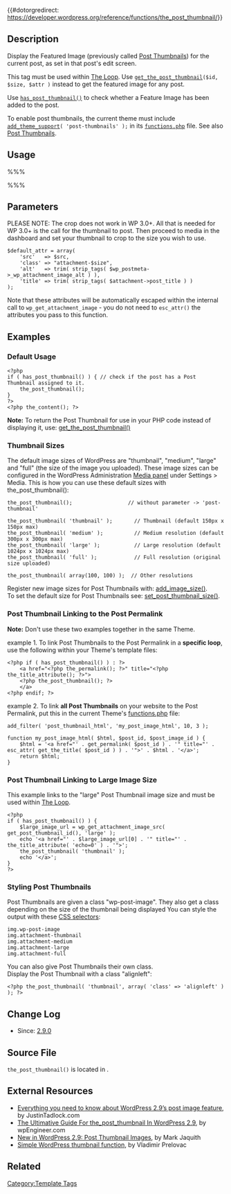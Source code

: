 {{#dotorgredirect: https://developer.wordpress.org/reference/functions/the_post_thumbnail/}}

{{Languages|
{{en|Function Reference/the_post_thumbnail}}
{{it|Riferimento funzioni/the_post_thumbnail}}
{{ja|テンプレートタグ/the_post_thumbnail}}
{{mk|Функција: the_post_thumbnail}}
}}

== Description ==

Display the Featured Image (previously called [[Post Thumbnails]]) for the current post, as set in that post's edit screen.

This tag must be used within [[The Loop]]. Use <code>[[Function Reference/get_the_post_thumbnail|get_the_post_thumbnail]]($id, $size, $attr )</code> instead to get the featured image for any post.

Use <code>[[Function Reference/has_post_thumbnail|has_post_thumbnail()]]</code> to check whether a Feature Image has been added to the post.

To enable post thumbnails, the current theme must include <code>[[Function Reference/add theme support|add_theme_support]]( 'post-thumbnails' );</code> in its <tt>[[Theme_Development#Functions_File|functions.php]]</tt> file. See also [[Post Thumbnails]].

== Usage ==

%%% <?php the_post_thumbnail( $size, $attr ); ?> %%%

== Parameters ==

{{Parameter|$size|string/array|Image size. Either a string keyword (thumbnail, medium, large, full), or any custom size keyword defined by [[Function Reference/add image size|add_image_size()]], or a 2-item array representing width and height in pixels, e.g. array(32,32).|Optional|'post-thumbnail', which theme sets using [[Function Reference/set_post_thumbnail_size|set_post_thumbnail_size]]. }}

PLEASE NOTE: The crop does not work in WP 3.0+. All that is needed for WP 3.0+ is the call for the thumbnail to post. Then proceed to media in the dashboard and set your thumbnail to crop to the size you wish to use.

{{Parameter|$attr|array|Array of attribute/value pairs. For details, search source for the function that <code>the_post_thumbnail</code> relies on: <code>wp_get_attachment_image</code>|Optional|None}}
<pre>
$default_attr = array(
	'src'   => $src,
	'class' => "attachment-$size",
	'alt'   => trim( strip_tags( $wp_postmeta->_wp_attachment_image_alt ) ),
	'title' => trim( strip_tags( $attachment->post_title ) )
);
</pre>

Note that these attributes will be automatically escaped within the internal call to <code>wp_get_attachment_image</code> - you do not need to <code>esc_attr()</code> the attributes you pass to this function.

== Examples ==

=== Default Usage ===

<pre>
<?php 
if ( has_post_thumbnail() ) { // check if the post has a Post Thumbnail assigned to it.
	the_post_thumbnail();
} 
?>
<?php the_content(); ?>
</pre>

'''Note:''' To return the Post Thumbnail for use in your PHP code instead of displaying it, use: [[Function Reference/get_the_post_thumbnail|get_the_post_thumbnail()]]

=== Thumbnail Sizes  ===

The default image sizes of WordPress are "thumbnail", "medium", "large" and "full" (the size of the image you uploaded). These image sizes can be configured in the WordPress Administration [[Settings Media SubPanel|Media panel]] under Settings > Media. This is how you can use these default sizes with the_post_thumbnail():

<pre>
the_post_thumbnail();                  // without parameter -> 'post-thumbnail'
 
the_post_thumbnail( 'thumbnail' );       // Thumbnail (default 150px x 150px max)
the_post_thumbnail( 'medium' );          // Medium resolution (default 300px x 300px max)
the_post_thumbnail( 'large' );           // Large resolution (default 1024px x 1024px max)
the_post_thumbnail( 'full' );            // Full resolution (original size uploaded)
 
the_post_thumbnail( array(100, 100) );  // Other resolutions
</pre>

Register new image sizes for Post Thumbnails with: [[Function Reference/add_image_size|add_image_size()]].<br />To set the default size for Post Thumbnails see: [[Function Reference/set_post_thumbnail_size|set_post_thumbnail_size()]].

=== Post Thumbnail Linking to the Post Permalink ===

'''Note:''' Don't use these two examples together in the same Theme.

example 1. To link Post Thumbnails to the Post Permalink in a '''specific loop''', use the following within your Theme's template files:

<pre>
<?php if ( has_post_thumbnail() ) : ?>
	<a href="<?php the_permalink(); ?>" title="<?php the_title_attribute(); ?>">
	<?php the_post_thumbnail(); ?>
	</a>
<?php endif; ?></pre>

example 2. To link '''all Post Thumbnails''' on your website to the Post Permalink, put this in the current Theme's [[Theme_Development#Functions_File|functions.php]] file:

<pre>add_filter( 'post_thumbnail_html', 'my_post_image_html', 10, 3 );

function my_post_image_html( $html, $post_id, $post_image_id ) {
	$html = '<a href="' . get_permalink( $post_id ) . '" title="' . esc_attr( get_the_title( $post_id ) ) . '">' . $html . '</a>';
	return $html;
}</pre>

=== Post Thumbnail Linking to Large Image Size ===

This example links to the "large" Post Thumbnail image size and must be used within [[The Loop]].

<pre>
<?php 
if ( has_post_thumbnail() ) {
	$large_image_url = wp_get_attachment_image_src( get_post_thumbnail_id(), 'large' );
	echo '<a href="' . $large_image_url[0] . '" title="' . the_title_attribute( 'echo=0' ) . '">';
	the_post_thumbnail( 'thumbnail' );
	echo '</a>';
}
?></pre>

=== Styling Post Thumbnails ===

Post Thumbnails are given a class "wp-post-image". They also get a class depending on the size of the thumbnail being displayed
You can style the output with these [[Glossary#CSS|CSS selectors]]:

 img.wp-post-image
 img.attachment-thumbnail
 img.attachment-medium
 img.attachment-large
 img.attachment-full

You can also give Post Thumbnails their own class.<br>Display the Post Thumbnail with a class "alignleft":

<pre><?php the_post_thumbnail( 'thumbnail', array( 'class' => 'alignleft' ) ); ?></pre>

== Change Log  ==

* Since: [[Version 2.9|2.9.0]]

== Source File ==

<tt>the_post_thumbnail()</tt> is located in {{Trac|wp-includes/post-thumbnail-template.php}}.

== External Resources ==

* [http://justintadlock.com/archives/2009/11/16/everything-you-need-to-know-about-wordpress-2-9s-post-image-feature Everything you need to know about WordPress 2.9’s post image feature], by JustinTadlock.com
* [http://wpengineer.com/the-ultimative-guide-for-the_post_thumbnail-in-wordpress-2-9/ The Ultimative Guide For the_post_thumbnail In WordPress 2.9], by wpEngineer.com
* [http://markjaquith.wordpress.com/2009/12/23/new-in-wordpress-2-9-post-thumbnail-images/ New in WordPress 2.9: Post Thumbnail Images], by Mark Jaquith
* [http://www.prelovac.com/vladimir/simple-wordpress-thumbnail-function Simple WordPress thumbnail function], by Vladimir Prelovac

== Related ==

{{Post Thumbnail Tags}}

{{Tag Footer}}

[[Category:Template Tags]]